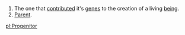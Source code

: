 # The one that [[contribute|contributed]] it's [[gene|genes]] to the creation of a living [[being]].
# [[Parent]].

[[pl:Progenitor]]